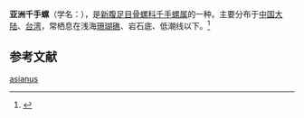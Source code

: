 {{Speciesbox
| name = 亚洲千手螺
| image = 
| image_width = 
| genus = Chicoreus
| species = asianus
| authority = Kuroda, 1942
}}
'''亚洲千手螺'''（学名：''{{lang|la|Chicoreus asianus}}''），是[[新腹足目|新腹足目]][[骨螺科|骨螺科]][[千手螺属|千手螺属]]的一种。主要分布于[[中国大陆|中国大陆]]、[[台湾|台湾]]，常栖息在浅海[[珊瑚礁|珊瑚礁]]、岩石底、低潮线以下。<ref>{{cite web|url=http://shell.sinica.edu.tw/chinese/shellbase_detail.php?science_no=820|title=国际贝库：亚洲千手螺|publisher=台湾贝类资料库|accessdate=2009-08-11|archive-date=2016-03-04|archive-url=https://web.archive.org/web/20160304103327/http://shell.sinica.edu.tw/chinese/shellbase_detail.php?science_no=820|dead-url=no}}</ref>

== 参考文献 ==
{{reflist}}
{{Taxonbar|from=Q3702987}}

[[Category:千手螺属|asianus]]